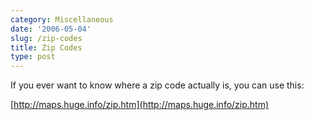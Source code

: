 ```yaml
---
category: Miscellaneous
date: '2006-05-04'
slug: /zip-codes
title: Zip Codes
type: post
---
```


If you ever want to know where a zip code actually is, you can use
this:

[http://maps.huge.info/zip.htm](http://maps.huge.info/zip.htm)

